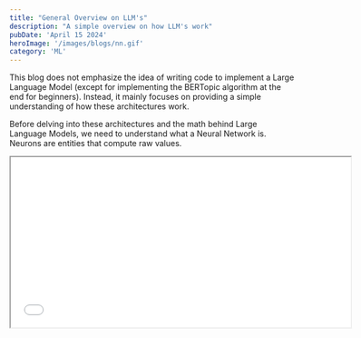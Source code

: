 ```yaml
---
title: "General Overview on LLM's"
description: "A simple overview on how LLM's work"
pubDate: 'April 15 2024'
heroImage: '/images/blogs/nn.gif'
category: 'ML'
---
```



This blog does not emphasize the idea of writing code to implement a Large Language Model (except for implementing the BERTopic algorithm at the end for beginners). Instead, it mainly focuses on providing a simple understanding of how these architectures work.

Before delving into these architectures and the math behind Large Language Models, we need to understand what a Neural Network is. Neurons are entities that compute raw values.

<iframe src="/videos/TestNetwork.mp4" width="600" height="300"/>

<Comment title="Videos" content="Generated all the videos with manim python library" button="Manim"/>

With a rough idea of what a neural network is, it's time to focus on the math. How does a neural network work? General convolutional networks train the model to recognize images, for example, the numbers 1, 2, 3, 4, and 5. What do these networks calculate?

The computer or the model in our case does not actually understand what a word or an image is. We need to make it understand these concepts.

If you look at the basic layer of an image, it's just a bunch of patterns with colored pixels. We can simplify by focusing on black and white pixels, assigning values of 1 for white and 0 for black. Let's say you input an image with 28x28 pixels. How do you feed this image into data?

First, the neural network generates random weights and biases for every neuron that connects to the hidden layer. It then calculates the output at each iteration and checks the corresponding result. Based on the result, it calculates the loss at each layer and adjusts the weights and biases. This process is repeated at each layer in a backward manner, called backpropagation.

However, there's a problem with this approach: the model stops learning after a certain point due to the vanishing gradient problem if we use the sigmoid function. That's why we often use ReLU (Rectified Linear Unit) as the activation function.

See the video below to know why!

<iframe src="/videos/GradientVanishing.mp4" width="600px" height="300px" />
<br/>

To be Continued.. unfinished blog.. It sucks...I know...